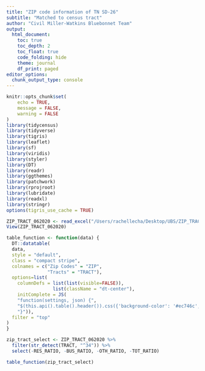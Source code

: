 ```yaml
---
title: "ZIP code information of TN SD-26"
subtitle: "Matched to census tract"
author: "Civil Miller-Watkins Bluebonnet Team"
output: 
  html_document:
    toc: true
    toc_depth: 2
    toc_float: true
    code_folding: hide
    theme: journal
    df_print: paged
editor_options: 
  chunk_output_type: console
---
```

```r
knitr::opts_chunk$set(
	echo = TRUE,
	message = FALSE,
	warning = FALSE
)
library(tidycensus)
library(tidyverse)
library(tigris)
library(leaflet)
library(sf)
library(viridis)
library(styler)
library(DT)
library(readr)
library(ggthemes)
library(patchwork)
library(rprojroot)
library(lubridate)
library(readxl)
library(stringr)
options(tigris_use_cache = TRUE)
```

```r
ZIP_TRACT_062020 <- read_excel("/Users/rachellecha/Desktop/UBS/ZIP_TRACT_062020.xlsx")
View(ZIP_TRACT_062020)
```

```r
table_function <- function(data) {
  DT::datatable(
  data, 
  style = "default", 
  class = "compact stripe",
  colnames = c("Zip Codes" = "ZIP",
               "Tracts" = "TRACT"),
  options=list(
    columnDefs = list(list(visible=FALSE)),
                 list(className = "dt-center"),
    initComplete = JS(
    "function(settings, json) {",
    "$(this.api().table().header()).css({'background-color': '#ec746c', 'color': '#fff'});",
    "}")),
  filter = "top"
)
}
```

```r
zip_tract_select <- ZIP_TRACT_062020 %>% 
  filter(str_detect(TRACT, "^34")) %>% 
  select(-RES_RATIO, -BUS_RATIO, -OTH_RATIO, -TOT_RATIO)
```

```r
table_function(zip_tract_select)
```


